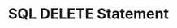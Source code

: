 ---
id: "db_mq_010"
questionType: "MULTIPLE_CHOICE"
title: "SQL DELETE Statement"
description: "Which SQL command removes records from a table?"
difficulty: "EASY"
category: "Database"
options:
  - "REMOVE"
  - "DELETE"
  - "DROP"
  - "CLEAR"
correctAnswer: 1
---